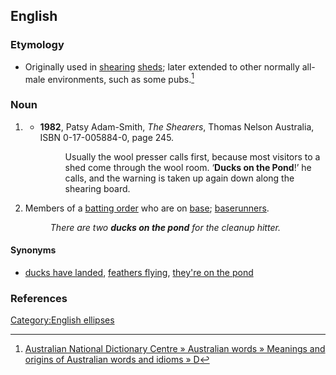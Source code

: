 ==English==

===Etymology===
* {{sense|coded warning}} Originally used in [[shearing]] [[shed]]s; later extended to other normally all-male environments, such as some pubs.<ref>[http://andc.anu.edu.au/australian-words/meanings-origins?field_alphabet_value=91 Australian National Dictionary Centre » Australian words » Meanings and origins of Australian words and idioms » D]</ref>

===Noun===
{{head|en|noun|head=[[ducks]] [[on]] [[the]] [[pond]]}}

# {{context|Australia|lang=en}} {{non-gloss definition|A coded warning used by men to alert each other that female guests ("ducks") are present ("on the pond"), so that for politeness they should moderate their language.}}
#* '''1982''', Patsy Adam-Smith, ''The Shearers'', Thomas Nelson Australia, ISBN 0-17-005884-0, page 245.
#*: Usually the wool presser calls first, because most visitors to a shed come through the wool room.  ‘'''Ducks on the Pond'''!’ he calls, and the warning is taken up again down along the shearing board.
# {{context|baseball|lang=en}} Members of a [[batting order]] who are on [[base]]; [[baserunner]]s.
#: ''There are two '''ducks on the pond''' for the cleanup hitter.''

====Synonyms====
* {{sense|coded warning}} [[ducks have landed]], [[feathers flying]], [[they're on the pond]] <!-- this one and "ducks on the pond" are the most usual two forms -->

===References===
<references />

[[Category:English ellipses]]